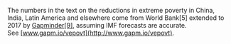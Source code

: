 
The numbers in the text on the reductions in extreme poverty in China, India, Latin America and elsewhere come from World Bank[5] extended to 2017 by [Gapminder[9]](http://gapm.io/depov), assuming IMF forecasts are accurate. See [www.gapm.io/vepovt](http://www.gapm.io/vepovt).